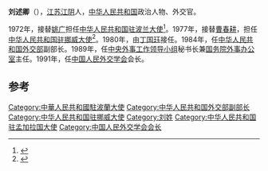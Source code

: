 '''刘述卿'''（{{bd|1925年|||catIdx=}}），[[江苏|江苏]][[江阴|江阴]]人，[[中华人民共和国|中华人民共和国]]政治人物、外交官。

1972年，接替[[姚广|姚广]]担任[[中国驻波兰大使列表|中华人民共和国驻波兰大使]]<ref>{{cite web|author=中华人民共和国外交部|title=中国驻波兰共和国历任大使|url=http://www.mfa.gov.cn/chn/pds/ziliao/wjrw/2167/2172/t9225.htm|publisher=中华人民共和国外交部|accessdate=2012-03-03|archive-date=2012-08-04|archive-url=https://archive.is/20120804210637/http://www.mfa.gov.cn/chn/pds/ziliao/wjrw/2167/2172/t9225.htm|dead-url=no}}</ref>。1977年，接替[[曹春耕|曹春耕]]，担任[[中国驻挪威大使列表|中华人民共和国驻挪威大使]]<ref>{{cite web|author=中华人民共和国外交部|title=中国驻挪威历任大使|url=http://www.mfa.gov.cn/chn/pds/ziliao/wjrw/2167/2172/t9258.htm|publisher=中华人民共和国外交部|accessdate=2012-03-07}}</ref>。1980年，由[[丁国珏|丁国珏]]接任。1984年，任[[中华人民共和国外交部|中华人民共和国外交部]]副部长。1989年，任[[中央外事工作领导小组|中央外事工作领导小组]]秘书长兼[[国务院外事办公室|国务院外事办公室]]主任。1991年，任[[中国人民外交学会|中国人民外交学会]]会长。

== 参考 ==
{{reflist}}
{{start box}}
{{s-dip}}
{{succession box|[[姚广|姚广]]|[[李则望|李则望]]|[[中国驻波兰大使列表|中华人民共和国驻波兰大使]]|1972年4月-1977年1月}}
{{succession box|[[曹春耕|曹春耕]]|[[丁国珏|丁国珏]]|[[中国驻挪威大使列表|中华人民共和国驻挪威大使]]|1977年5月-1980年3月}}
{{succession box|[[莊焰|莊焰]]|[[肖向前|肖向前]]|[[中國駐孟加拉國大使列表|中華人民共和國駐孟加拉國大使]]|1980年8月－1982年10月}}
{{end box}}
{{中国政治人物小作品}}

[[Category:中華人民共和國駐波蘭大使|Category:中華人民共和國駐波蘭大使]]
[[Category:中华人民共和国外交部副部长|Category:中华人民共和国外交部副部长]]
[[Category:中华人民共和国驻挪威大使|Category:中华人民共和国驻挪威大使]]
[[Category:刘姓|Category:刘姓]]
[[Category:中华人民共和国驻孟加拉国大使|Category:中华人民共和国驻孟加拉国大使]]
[[Category:中国人民外交学会会长|Category:中国人民外交学会会长]]